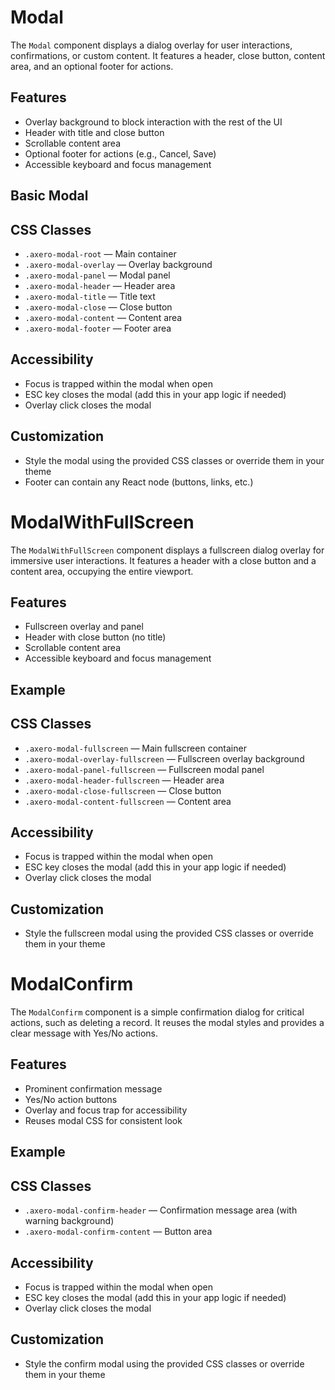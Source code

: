 
<Meta title="UI Components/Modal" component={Modal} />


# Modal

The `Modal` component displays a dialog overlay for user interactions, confirmations, or custom content. It features a header, close button, content area, and an optional footer for actions.

## Features
- Overlay background to block interaction with the rest of the UI
- Header with title and close button
- Scrollable content area
- Optional footer for actions (e.g., Cancel, Save)
- Accessible keyboard and focus management


## Basic Modal

<Canvas of={ModalStories.Default} />


## CSS Classes
- `.axero-modal-root` — Main container
- `.axero-modal-overlay` — Overlay background
- `.axero-modal-panel` — Modal panel
- `.axero-modal-header` — Header area
- `.axero-modal-title` — Title text
- `.axero-modal-close` — Close button
- `.axero-modal-content` — Content area
- `.axero-modal-footer` — Footer area

## Accessibility
- Focus is trapped within the modal when open
- ESC key closes the modal (add this in your app logic if needed)
- Overlay click closes the modal

## Customization
- Style the modal using the provided CSS classes or override them in your theme
- Footer can contain any React node (buttons, links, etc.)

# ModalWithFullScreen

The `ModalWithFullScreen` component displays a fullscreen dialog overlay for immersive user interactions. It features a header with a close button and a content area, occupying the entire viewport.

## Features
- Fullscreen overlay and panel
- Header with close button (no title)
- Scrollable content area
- Accessible keyboard and focus management

## Example
<Canvas of={ModalStories.WithFullScreen} />

## CSS Classes
- `.axero-modal-fullscreen` — Main fullscreen container
- `.axero-modal-overlay-fullscreen` — Fullscreen overlay background
- `.axero-modal-panel-fullscreen` — Fullscreen modal panel
- `.axero-modal-header-fullscreen` — Header area
- `.axero-modal-close-fullscreen` — Close button
- `.axero-modal-content-fullscreen` — Content area

## Accessibility
- Focus is trapped within the modal when open
- ESC key closes the modal (add this in your app logic if needed)
- Overlay click closes the modal

## Customization
- Style the fullscreen modal using the provided CSS classes or override them in your theme

# ModalConfirm

The `ModalConfirm` component is a simple confirmation dialog for critical actions, such as deleting a record. It reuses the modal styles and provides a clear message with Yes/No actions.

## Features
- Prominent confirmation message
- Yes/No action buttons
- Overlay and focus trap for accessibility
- Reuses modal CSS for consistent look

## Example
<Canvas of={ModalStories.WithConfirm} />

## CSS Classes
- `.axero-modal-confirm-header` — Confirmation message area (with warning background)
- `.axero-modal-confirm-content` — Button area

## Accessibility
- Focus is trapped within the modal when open
- ESC key closes the modal (add this in your app logic if needed)
- Overlay click closes the modal

## Customization
- Style the confirm modal using the provided CSS classes or override them in your theme
